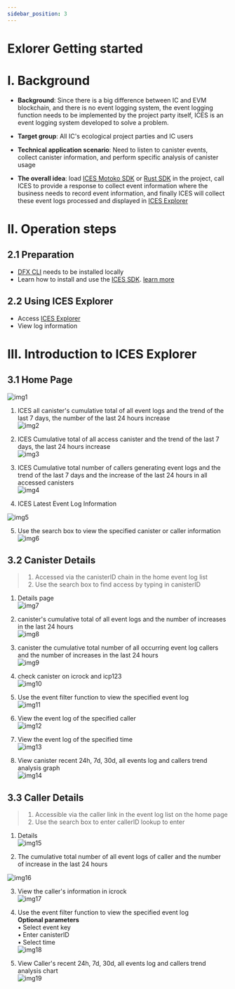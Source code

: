 ```yaml
---
sidebar_position: 3
---
```


# Exlorer Getting started

# I. Background

* **Background**: Since there is a big difference between IC and EVM blockchain, and there is no event logging system, the event logging function needs to be implemented by the project party itself, ICES is an event logging system developed to solve a problem. 

* **Target group**: All IC's ecological project parties and IC users 
* **Technical application scenario**: Need to listen to canister events, collect canister information, and perform specific analysis of canister usage 
* **The overall idea**: load [ICES Motoko SDK](https://doc.ices.one/guide/tutorial-motoko) or [Rust SDK](https://doc.ices.one/guide/tutorial-rust) in the project, call ICES to provide a response to collect event information where the business needs to record event information, and finally ICES will collect these event logs processed and displayed in [ICES Explorer](https://explorer.ices.one/) 

# II. Operation steps

## 2.1 Preparation 
* [DFX CLI](https://smartcontracts.org/docs/quickstart/local-quickstart.html) needs to be installed locally 
* Learn how to install and use the [ICES SDK](https://github.com/icpfans-xyz/ices-motoko-library). [learn more](https://doc.ices.one/)
 
## 2.2 Using ICES Explorer 
* Access [ICES Explorer](https://explorer.ices.one/) 
* View log information 

# III. Introduction to ICES Explorer

## 3.1 Home Page  
![img1]  

  1. ICES all canister's cumulative total of all event logs and the trend of the last 7 days, the number of the last 24 hours increase  
![img2]  

2. ICES Cumulative total of all access canister and the trend of the last 7 days, the last 24 hours increase  
![img3]  

3. ICES Cumulative total number of callers generating event logs and the trend of the last 7 days and the increase of the last 24 hours in all accessed canisters  
![img4]  

4. ICES Latest Event Log Information  

![img5]  

5. Use the search box to view the specified canister or caller information 
![img6]

## 3.2 Canister Details
> 1. Accessed via the canisterID chain in the home event log list 
> 2. Use the search box to find access by typing in canisterID

1. Details page  
![img7]  

2. canister's cumulative total of all event logs and the number of increases in the last 24 hours  
![img8]  

3. canister the cumulative total number of all occurring event log callers and the number of increases in the last 24 hours  
![img9]  

4. check canister on icrock and icp123  
![img10]  

5. Use the event filter function to view the specified event log  
![img11]  

6. View the event log of the specified caller  
![img12]  

7. View the event log of the specified time  
![img13]  

8. View canister recent 24h, 7d, 30d, all events log and callers trend analysis graph  
![img14]  

[img1]:/img/pic1.jpg
[img2]:/img/pic2.jpg
[img3]:/img/pic3.jpg
[img4]:/img/pic4.jpg
[img5]:/img/pic5.jpg
[img6]:/img/pic6.jpg
[img7]:/img/pic7.jpg
[img8]:/img/pic8.jpg
[img9]:/img/pic9.jpg
[img10]:/img/pic10.jpg
[img11]:/img/pic11.jpg
[img12]:/img/pic12.jpg
[img13]:/img/pic13.jpg
[img14]:/img/pic14.jpg


## 3.3 Caller Details

> 1. Accessible via the caller link in the event log list on the home page
> 2. Use the search box to enter callerID lookup to enter

1. Details  
![img15]  


2. The cumulative total number of all event logs of caller and the number of increase in the last 24 hours  

![img16]  

3. View the caller's information in icrock  
![img17]  


4. Use the event filter function to view the specified event log  
**Optional parameters**  
• Select event key  
• Enter canisterID  
• Select time  
![img18]


1. View Caller's recent 24h, 7d, 30d, all events log and callers trend analysis chart  
![img19]  

[img15]:/img/pic15.jpg
[img16]:/img/pic16.jpg
[img17]:/img/pic17.jpg
[img18]:/img/pic18.jpg
[img19]:/img/pic19.jpg